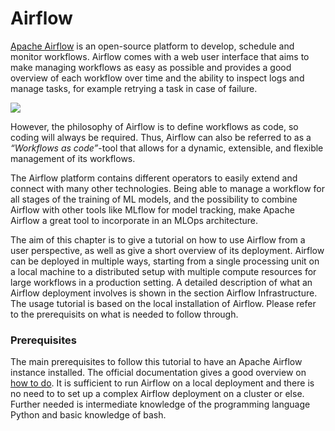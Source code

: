 # Airflow

[Apache Airflow](https://github.com/apache/airflow) is an open-source platform to develop, schedule and monitor workflows. Airflow comes with a web user interface that aims to make managing workflows as easy as possible and provides a good overview of each workflow over time and the ability to inspect logs and manage tasks, for example retrying a task in case of failure.

![](./images/03-Airflow/web-interface_overview.png)

However, the philosophy of Airflow is to define workflows as code, so coding will always be required. Thus, Airflow can also be referred to as a *“Workflows as code”*-tool that allows for a dynamic, extensible, and flexible management of its workflows.

The Airflow platform contains different operators to easily extend and connect with many other technologies. Being able to manage a workflow for all stages of the training of ML models, and the possibility to combine Airflow with other tools like MLflow for model tracking, make Apache Airflow a great tool to incorporate in an MLOps architecture.

The aim of this chapter is to give a tutorial on how to use Airflow from a user perspective, as well as give a short overview of its deployment. Airflow can be deployed in multiple ways, starting from a single processing unit on a local machine to a distributed setup with multiple compute resources for large workflows in a production setting. A detailed description of what an Airflow deployment involves is shown in the section Airflow Infrastructure. 
The usage tutorial is based on the local installation of Airflow. Please refer to the prerequisits on what is needed to follow through.

### Prerequisites {.unlisted .unnumbered}

The main prerequisites to follow this tutorial to have an Apache Airflow instance installed. The official documentation gives a good overview on [how to do](https://airflow.apache.org/docs/apache-airflow/stable/start.html). It is sufficient to run Airflow on a local deployment and there is no need to to set up a complex Airflow deployment on a cluster or else. Further needed is intermediate knowledge of the programming language Python and basic knowledge of bash.

